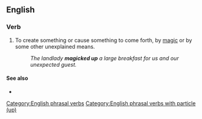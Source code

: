 ==English==

===Verb===
{{en-verb|magics up|magicking up|magicked up|magicked up}}

# {{lb|en|colloquial}} To create something or cause something to come forth, by [[magic]] or by some other unexplained means.
#: ''The landlady '''magicked up''' a large breakfast for us and our unexpected guest.''

====See also====
* {{l|en|conjure}}
[[Category:English phrasal verbs]]
[[Category:English phrasal verbs with particle (up)]]